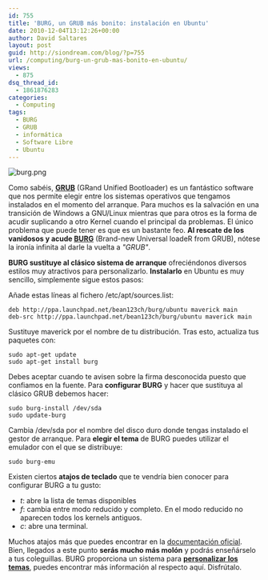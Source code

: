 ```yaml
---
id: 755
title: 'BURG, un GRUB más bonito: instalación en Ubuntu'
date: 2010-12-04T13:12:26+00:00
author: David Saltares
layout: post
guid: http://siondream.com/blog/?p=755
url: /computing/burg-un-grub-mas-bonito-en-ubuntu/
views:
  - 875
dsq_thread_id:
  - 1861876283
categories:
  - Computing
tags:
  - BURG
  - GRUB
  - informática
  - Software Libre
  - Ubuntu
---
```


![burg.png](/img/wp/burg.png)

Como sabéis, **[GRUB](http://es.wikipedia.org/wiki/GNU_GRUB)** (GRand Unified Bootloader) es un fantástico software que nos permite elegir entre los sistemas operativos que tengamos instalados en el momento del arranque. Para muchos es la salvación en una transición de Windows a GNU/Linux mientras que para otros es la forma de acudir suplicando a otro Kernel cuando el principal da problemas. El único problema que puede tener es que es un bastante feo. **Al rescate de los vanidosos y acude [BURG](http://code.google.com/p/burg/)** (Brand-new Universal loadeR from GRUB), nótese la ironía infinita al darle la vuelta a *"GRUB"*.

**BURG sustituye al clásico sistema de arranque** ofreciéndonos diversos estilos muy atractivos para personalizarlo. **Instalarlo** en Ubuntu es muy sencillo, simplemente sigue estos pasos:

Añade estas líneas al fichero /etc/apt/sources.list:

```
deb http://ppa.launchpad.net/bean123ch/burg/ubuntu maverick main
deb-src http://ppa.launchpad.net/bean123ch/burg/ubuntu maverick main
```


Sustituye maverick por el nombre de tu distribución. Tras esto, actualiza tus paquetes con:

```
sudo apt-get update
sudo apt-get install burg
```


Debes aceptar cuando te avisen sobre la firma desconocida puesto que confiamos en la fuente. Para **configurar BURG** y hacer que sustituya al clásico GRUB debemos hacer:

```
sudo burg-install /dev/sda
sudo update-burg
```


Cambia /dev/sda por el nombre del disco duro donde tengas instalado el gestor de arranque. Para **elegir el tema** de BURG puedes utilizar el emulador con el que se distribuye:

```
sudo burg-emu
```


Existen ciertos **atajos de teclado** que te vendría bien conocer para configurar BURG a tu gusto:

*   *t*: abre la lista de temas disponibles
*   *f*: cambia entre modo reducido y completo. En el modo reducido no aparecen todos los kernels antiguos.
*   *c*: abre una terminal.

Muchos atajos más que puedes encontrar en la [documentación oficial](http://code.google.com/p/burg/wiki/InstallUbuntu). Bien, llegados a este punto **serás mucho más molón** y podrás enseñárselo a tus coleguillas. BURG proporciona un sistema para [**personalizar los temas**](http://code.google.com/p/burg/wiki/ThemeCustomization), puedes encontrar más información al respecto aquí. Disfrútalo.